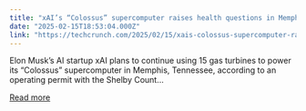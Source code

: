 ```yaml
---
title: "xAI’s “Colossus” supercomputer raises health questions in Memphis"
date: "2025-02-15T18:53:04.000Z"
link: "https://techcrunch.com/2025/02/15/xais-colossus-supercomputer-raises-health-questions-in-memphis/"
---
```


Elon Musk&#8217;s AI startup xAI plans to continue using 15 gas turbines to power its &#8220;Colossus&#8221; supercomputer in Memphis, Tennessee, according to an operating permit with the Shelby Count...

[Read more](https://techcrunch.com/2025/02/15/xais-colossus-supercomputer-raises-health-questions-in-memphis/)
